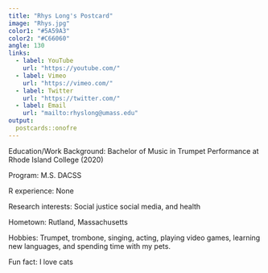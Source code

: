 ```yaml
---
title: "Rhys Long's Postcard"
image: "Rhys.jpg"
color1: "#5A59A3"
color2: "#C66060"
angle: 130
links:
  - label: YouTube
    url: "https://youtube.com/"
  - label: Vimeo
    url: "https://vimeo.com/"
  - label: Twitter
    url: "https://twitter.com/"
  - label: Email
    url: "mailto:rhyslong@umass.edu"
output:
  postcards::onofre
---
```

Education/Work Background: Bachelor of Music in Trumpet Performance at Rhode Island College (2020)

Program: M.S. DACSS

R experience: None

Research interests: Social justice social media, and health

Hometown: Rutland, Massachusetts

Hobbies: Trumpet, trombone, singing, acting, playing video games, learning new languages, and spending time with my pets.

Fun fact: I love cats